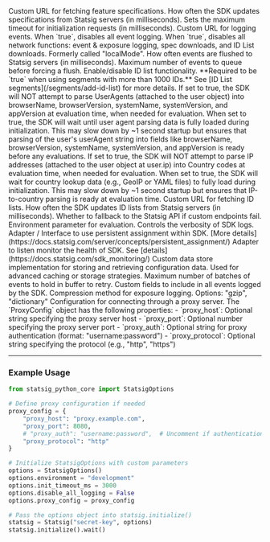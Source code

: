 <Accordion title="StatsigOptions">

<ResponseField name="specs_url" type="Optional[str]">
Custom URL for fetching feature specifications.
</ResponseField>

<ResponseField name="specs_sync_interval_ms" type="Optional[int]">
How often the SDK updates specifications from Statsig servers (in milliseconds).
</ResponseField>

<ResponseField name="init_timeout_ms" type="Optional[int]">
Sets the maximum timeout for initialization requests (in milliseconds).
</ResponseField>

<ResponseField name="log_event_url" type="Optional[str]">
Custom URL for logging events.
</ResponseField>

<ResponseField name="disable_all_logging" type="Optional[bool]">
When `true`, disables all event logging.
</ResponseField>

<ResponseField name="disable_network" type="Optional[bool]">
When `true`, disables all network functions: event & exposure logging, spec downloads, and ID List downloads. Formerly called "localMode".
</ResponseField>

<ResponseField name="event_logging_flush_interval_ms" type="Optional[int]">
How often events are flushed to Statsig servers (in milliseconds).
</ResponseField>

<ResponseField name="event_logging_max_queue_size" type="Optional[int]">
Maximum number of events to queue before forcing a flush.
</ResponseField>

<ResponseField name="enable_id_lists" type="Optional[bool]">
Enable/disable ID list functionality. **Required to be `true` when using segments with more than 1000 IDs.** See [ID List segments](/segments/add-id-list) for more details.
</ResponseField>

<ResponseField name="disable_user_agent_parsing" type="Optional[bool]" default="false">
If set to true, the SDK will NOT attempt to parse UserAgents (attached to the user object) into browserName, browserVersion, systemName, systemVersion, and appVersion at evaluation time, when needed for evaluation.
</ResponseField>

<ResponseField name="wait_for_user_agent_init" type="Optional[bool]" default="false">
When set to true, the SDK will wait until user agent parsing data is fully loaded during initialization. This may slow down by ~1 second startup but ensures that parsing of the user's userAgent string into fields like browserName, browserVersion, systemName, systemVersion, and appVersion is ready before any evaluations.
</ResponseField>

<ResponseField name="disable_country_lookup" type="Optional[bool]" default="false">
If set to true, the SDK will NOT attempt to parse IP addresses (attached to the user object at user.ip) into Country codes at evaluation time, when needed for evaluation.
</ResponseField>

<ResponseField name="wait_for_country_lookup_init" type="Optional[bool]" default="false">
When set to true, the SDK will wait for country lookup data (e.g., GeoIP or YAML files) to fully load during initialization. This may slow down by ~1 second startup but ensures that IP-to-country parsing is ready at evaluation time.
</ResponseField>

<ResponseField name="id_lists_url" type="Optional[str]">
Custom URL for fetching ID lists.
</ResponseField>

<ResponseField name="id_lists_sync_interval_ms" type="Optional[int]">
How often the SDK updates ID lists from Statsig servers (in milliseconds).
</ResponseField>

<ResponseField name="fallback_to_statsig_api" type="Optional[bool]">
Whether to fallback to the Statsig API if custom endpoints fail.
</ResponseField>

<ResponseField name="environment" type="Optional[str]">
Environment parameter for evaluation.
</ResponseField>

<ResponseField name="output_log_level" type="Optional[str]">
Controls the verbosity of SDK logs.
</ResponseField>

<ResponseField name="persistent_storage" type="Optional[PersistentStorage]">
Adapter / Interface to use persistent assignment within SDK. [More details](https://docs.statsig.com/server/concepts/persistent_assignment/)
</ResponseField>

<ResponseField name="observability_client" type="Optional[ObservabilityClient]">
Adapter to listen monitor the health of SDK. See [details](https://docs.statsig.com/sdk_monitoring/)
</ResponseField>

<ResponseField name="data_store" type="Optional[DataStore]">
Custom data store implementation for storing and retrieving configuration data. Used for advanced caching or storage strategies.
</ResponseField>

<ResponseField name="event_logging_max_pending_batch_queue_size" type="Optional[int]">
Maximum number of batches of events to hold in buffer to retry.
</ResponseField>

<ResponseField name="global_custom_fields" type="Optional[Dict]">
Custom fields to include in all events logged by the SDK.
</ResponseField>

<ResponseField name="config_compression_mode" type="Optional[str]" default="gzip">
Compression method for exposure logging. Options: "gzip", "dictionary"
</ResponseField>

<ResponseField name="proxy_config" type="Optional[ProxyConfig]">
Configuration for connecting through a proxy server. The `ProxyConfig` object has the following properties:
- `proxy_host`: Optional string specifying the proxy server host
- `proxy_port`: Optional number specifying the proxy server port
- `proxy_auth`: Optional string for proxy authentication (format: "username:password")
- `proxy_protocol`: Optional string specifying the protocol (e.g., "http", "https")
</ResponseField>


---

### Example Usage

```python
from statsig_python_core import StatsigOptions

# Define proxy configuration if needed
proxy_config = {
    "proxy_host": "proxy.example.com",
    "proxy_port": 8080,
    # "proxy_auth": "username:password",  # Uncomment if authentication is needed
    "proxy_protocol": "http"
}

# Initialize StatsigOptions with custom parameters
options = StatsigOptions()
options.environment = "development"
options.init_timeout_ms = 3000
options.disable_all_logging = False
options.proxy_config = proxy_config

# Pass the options object into statsig.initialize()
statsig = Statsig("secret-key", options)
statsig.initialize().wait()
```

</Accordion>
